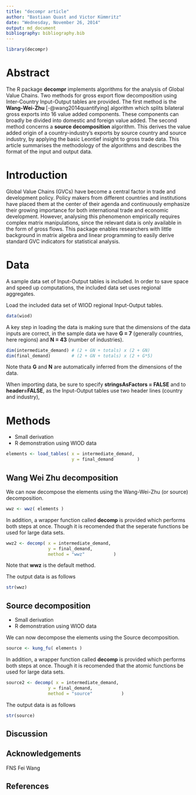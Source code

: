 ```yaml
---
title: "decompr article"
author: "Bastiaan Quast and Victor Kümmritz"
date: "Wednesday, November 26, 2014"
output: md_document
bibliography: bibliography.bib
---
```


```r
library(decompr)
```

Abstract
===============
The R package **decompr** implements algorithms for the analysis of Global Value Chains.
Two methods for gross export flow decomposition using Inter-Country Input-Output tables are provided.
The first method is the **Wang-Wei-Zhu** [-@wang2014quantifying] algorithm which splits bilateral gross exports into 16 value added components.
These components can broadly be divided into domestic and foreign value added.
The second method concerns a **source decomposition** algorithm.
This derives the value added origin of a country-industry’s exports by source country and source industry,
by applying the basic Leontief insight to gross trade data.
This article summarises the methodology of the algorithms and describes the format of the input and output data.


Introduction
================
Global Value Chains (GVCs) have become a central factor in trade and development policy.
Policy makers from different countries and institutions have placed them at the center of their agenda
and continuously emphasize their growing importance for both international trade and economic development.
However, analysing this phenomenon empirically requires complex matrix manipulations,
since the relevant data is only available in the form of gross flows.
This package enables researchers with little background in matrix algebra and linear programming
to easily derive standard GVC indicators for statistical analysis.

Data
=================
A sample data set of Input-Output tables is included.
In order to save space and speed up computations, the included data set uses regional aggregates.

Load the included data set of WIOD regional Input-Output tables.
```r
data(wiod)
```

A key step in loading the data is making sure that the dimensions of the data inputs are correct,
in the sample data we have **G = 7** (generally countries, here regions) and **N = 43** (number of industries).
```r
dim(intermediate_demand) # (2 + GN + totals) x (2 + GN)
dim(final_demand)        # (2 + GN + totals) x (2 + G*5)
```

Note thata **G** and **N** are automatically inferred from the dimensions of the data.

When importing data, be sure to specify **stringsAsFactors = FALSE** and to **header=FALSE**,
as the Input-Output tables use two header lines (country and industry),



Methods
=================
 * Small derivation
 * R demonstration using WIOD data

```r
elements <- load_tables( x = intermediate_demand,
                         y = final_demand         )
```

Wang Wei Zhu decomposition
------------------------------
We can now decompose the elements using the Wang-Wei-Zhu (or source) decomposition.
```r
wwz <- wwz( elements )
```

In addition, a wrapper function called **decomp** is provided which performs both steps at once.
Though it is recomended that the seperate functions be used for large data sets.

```r
wwz2 <- decomp( x = intermediate_demand,
                y = final_demand,
                method = "wwz"           )
```

Note that **wwz** is the default method.

The output data is as follows

```r
str(wwz)
```

Source decomposition
---------------------------------------
 * Small derivation
 * R demonstration using WIOD data


We can now decompose the elements using the Source decomposition.
```r
source <- kung_fu( elements )
```

In addition, a wrapper function called **decomp** is provided which performs both steps at once.
Though it is recomended that the atomic functions be used for large data sets.

```r
source2 <- decomp( x = intermediate_demand,
                y = final_demand,
                method = "source"           )
```

The output data is as follows

```r
str(source)
```

Discussion
------------------------


Acknowledgements
--------------------
FNS
Fei Wang


References
----------------------
